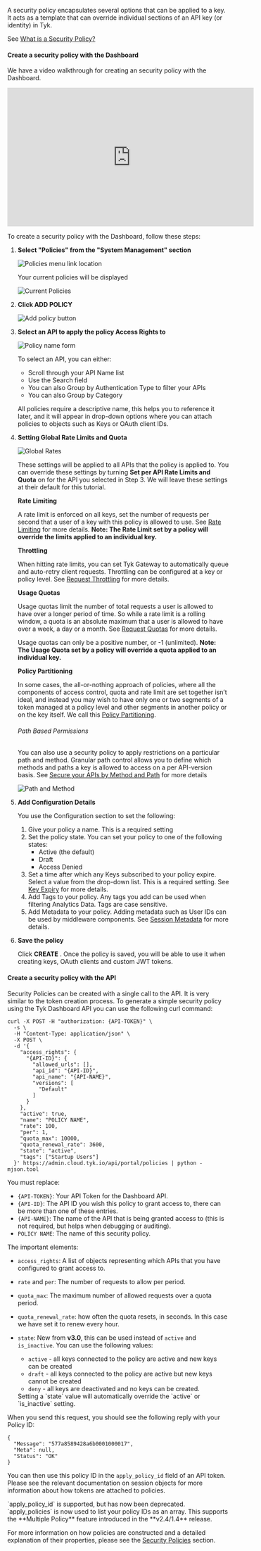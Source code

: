 ---
---

A security policy encapsulates several options that can be applied to a key. It acts as a template that can override individual sections of an API key (or identity) in Tyk.

See [What is a Security Policy?](/docsv2/api-management/policies#what-is-a-security-policy)


#### Create a security policy with the Dashboard

We have a video walkthrough for creating an security policy with the Dashboard.

<iframe width="560" height="315" src="https://www.youtube.com/embed/y4xVUvUvFRE" frameborder="0" allow="accelerometer; autoplay; clipboard-write; encrypted-media; gyroscope; picture-in-picture" allowfullscreen></iframe>


To create a security policy with the Dashboard, follow these steps:

1. **Select "Policies" from the "System Management" section**

    <img src="/img/2.10/policies_menu.png" alt="Policies menu link location" />

    Your current policies will be displayed

    <img src="/img/2.10/policy_list.png" alt="Current Policies" />

2. **Click ADD POLICY**

    <img src="/img/2.10/add_policy.png" alt="Add policy button" />

3. **Select an API to apply the policy Access Rights to**

    <img src="/img/2.10/select_api_policy.png" alt="Policy name form" />

    To select an API, you can either:

    * Scroll through your API Name list
    * Use the Search field
    * You can also Group by Authentication Type to filter your APIs
    * You can also Group by Category 

    All policies require a descriptive name, this helps you to reference it later, and it will appear in drop-down options where you can attach policies to objects such as Keys or OAuth client IDs.

4. **Setting Global Rate Limits and Quota**

    <img src="/img/2.10/global_limits_policies.png" alt="Global Rates" />

    These settings will be applied to all APIs that the policy is applied to. You can override these settings by turning **Set per API Rate Limits and Quota** on for the API you selected in Step 3. We will leave these settings at their default for this tutorial.

    **Rate Limiting**

    A rate limit is enforced on all keys, set the number of requests per second that a user of a key with this policy is allowed to use. See [Rate Limiting](/docsv2/api-management/rate-limit#rate-limiting-layers) for more details. **Note: The Rate Limit set by a policy will override the limits applied to an individual key.**

    **Throttling**

    When hitting rate limits, you can set Tyk Gateway to automatically queue and auto-retry client requests. Throttling can be configured at a key or policy level. See [Request Throttling](/docsv2/api-management/request-throttling) for more details.

    **Usage Quotas**

    Usage quotas limit the number of total requests a user is allowed to have over a longer period of time. So while a rate limit is a rolling window, a quota is an absolute maximum that a user is allowed to have over a week, a day or a month. See [Request Quotas](/docsv2/api-management/request-quotas) for more details.

    Usage quotas can only be a positive number, or -1 (unlimited). **Note: The Usage Quota set by a policy will override a quota applied to an individual key.**

    **Policy Partitioning**

    In some cases, the all-or-nothing approach of policies, where all the components of access control, quota and rate limit are set together isn’t ideal, and instead you may wish to have only one or two segments of a token managed at a policy level and other segments in another policy or on the key itself. We call this [Policy Partitioning](/docsv2/api-management/policies#partitioned-policies).

    ###### Path Based Permissions

    You can also use a security policy to apply restrictions on a particular path and method. Granular path control allows you to define which methods and paths a key is allowed to access on a per API-version basis. See [Secure your APIs by Method and Path](/docsv2/api-management/policies#secure-your-apis-by-method-and-path) for more details

    <img src="/img/2.10/path_and_method.png" alt="Path and Method" />

5. **Add Configuration Details**

    You use the Configuration section to set the following:

    1. Give your policy a name. This is a required setting
    2. Set the policy state. You can set your policy to one of the following states:
        * Active (the default)
        * Draft
        * Access Denied 
    3. Set a time after which any Keys subscribed to your policy expire. Select a value from the drop-down list. This is a required setting. See [Key Expiry](/docsv2/api-management/policies#key-expiry) for more details.
    4. Add Tags to your policy. Any tags you add can be used when filtering Analytics Data. Tags are case sensitive.
    5. Add Metadata to your policy. Adding metadata such as User IDs can be used by middleware components. See [Session Metadata](/docsv2/api-management/policies#what-is-a-session-metadata) for more details.

6. **Save the policy**

    Click **CREATE** . Once the policy is saved, you will be able to use it when creating keys, OAuth clients and custom JWT tokens.

#### Create a security policy with the API

Security Policies can be created with a single call to the API. It is very similar to the token creation process. To generate a simple security policy using the Tyk Dashboard API you can use the following curl command:
```{.copyWrapper}
curl -X POST -H "authorization: {API-TOKEN}" \
  -s \
  -H "Content-Type: application/json" \
  -X POST \
  -d '{
    "access_rights": {
      "{API-ID}": {
        "allowed_urls": [],
        "api_id": "{API-ID}",
        "api_name": "{API-NAME}",
        "versions": [
          "Default"
        ]
      }
    },
    "active": true,
    "name": "POLICY NAME",
    "rate": 100,
    "per": 1,
    "quota_max": 10000,
    "quota_renewal_rate": 3600,
    "state": "active",
    "tags": ["Startup Users"]
  }' https://admin.cloud.tyk.io/api/portal/policies | python -mjson.tool
```

You must replace:

*   `{API-TOKEN}`: Your API Token for the Dashboard API.
*   `{API-ID}`: The API ID you wish this policy to grant access to, there can be more than one of these entries.
*   `{API-NAME}`: The name of the API that is being granted access to (this is not required, but helps when debugging or auditing).
*   `POLICY NAME`: The name of this security policy.

The important elements:

*   `access_rights`: A list of objects representing which APIs that you have configured to grant access to.
*   `rate` and `per`: The number of requests to allow per period.
*   `quota_max`: The maximum number of allowed requests over a quota period.
*   `quota_renewal_rate`: how often the quota resets, in seconds. In this case we have set it to renew every hour.
*   `state`: New from **v3.0**, this can be used instead of `active` and `is_inactive`. You can use the following values:
    *   `active` - all keys connected to the policy are active and new keys can be created
    *   `draft` - all keys connected to the policy are active but new keys cannot be created
    *   `deny` - all keys are deactivated and no keys can be created.



    <Note>
    Setting a `state` value will automatically override the `active` or `is_inactive` setting.
    </Note>


When you send this request, you should see the following reply with your Policy ID:
```
{
  "Message": "577a8589428a6b0001000017",
  "Meta": null,
  "Status": "OK"
}
```

You can then use this policy ID in the `apply_policy_id` field of an API token. Please see the relevant documentation on session objects for more information about how tokens are attached to policies.


<Note>
`apply_policy_id` is supported, but has now been deprecated. `apply_policies` is now used to list your policy IDs as an array. This supports the **Multiple Policy** feature introduced in the **v2.4/1.4** release.
</Note>


For more information on how policies are constructed and a detailed explanation of their properties, please see the [Security Policies](/docsv2/api-management/policies) section.
